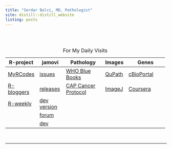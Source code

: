 ```yaml
---
title: "Serdar Balci, MD, Pathologist"
site: distill::distill_website
listing: posts
---
```


::: {itemscope="" itemtype="https://schema.org/Person"}
```{=html}
<script type="application/ld+json">
{
  "@context": "http://schema.org",
  "@type": "Person",
  "name": "Serdar Balcı",
  "url": "https://www.serdarbalci.com/",
  "jobTitle": "MD, Pathologist",
  "sameAs": [
    "https://www.facebook.com/serdarbalcimd",
    "https://www.facebook.com/serdarbalcimdpathologist/",
    "https://www.instagram.com/balciserdar/",
    "https://www.linkedin.com/in/serdar-balci-md-pathologist/",
    "https://twitter.com/serdarbalci",
    "https://github.com/sbalci",
    "https://www.parapathology.com",
    "https://www.patolojinotlari.com",
    "https://www.patolojiai.com/",
    "https://www.memorial.com.tr/doktorlar/serdar-balci"
  ]
}
</script>
```
:::

<br><br>

+---------------------------------------------------------------+---------------------------------------------------------------------+----------------------------------------------------------------------------------------------------------------------+-------------------------------------+--------------------------------------------------------------------------------------------------------------------+
| R-project                                                     | jamovi                                                              | Pathology                                                                                                            | Images                              | Genes                                                                                                              |
+===============================================================+=====================================================================+======================================================================================================================+=====================================+====================================================================================================================+
| [MyRCodes](https://github.com/sbalci/MyRCodesForDataAnalysis) | [issues](https://github.com/jamovi/jamovi/issues)                   | [WHO Blue Books](https://tumourclassification.iarc.who.int/welcome/)                                                 | [QuPath](https://qupath.github.io/) | [cBioPortal](http://www.cbioportal.org/)                                                                           |
+---------------------------------------------------------------+---------------------------------------------------------------------+----------------------------------------------------------------------------------------------------------------------+-------------------------------------+--------------------------------------------------------------------------------------------------------------------+
| [R-bloggers](https://www.r-bloggers.com/)                     | [releases](https://www.jamovi.org/download.html)                    | [CAP Cancer Protocol](https://www.cap.org/protocols-and-guidelines/cancer-reporting-tools/cancer-protocol-templates) | [ImageJ](https://imagej.github.io/) | [Coursera](https://www.coursera.org/learn/data-genes-medicine/lecture/uVUus/working-with-cbioportal-gene-networks) |
+---------------------------------------------------------------+---------------------------------------------------------------------+----------------------------------------------------------------------------------------------------------------------+-------------------------------------+--------------------------------------------------------------------------------------------------------------------+
| [R-weekly](https://rweekly.org/)                              | [dev version](https://www.jamovi.org/downloads/jamovi-unsigned.zip) |                                                                                                                      |                                     |                                                                                                                    |
+---------------------------------------------------------------+---------------------------------------------------------------------+----------------------------------------------------------------------------------------------------------------------+-------------------------------------+--------------------------------------------------------------------------------------------------------------------+
|                                                               | [forum](https://forum.jamovi.org/)                                  |                                                                                                                      |                                     |                                                                                                                    |
+---------------------------------------------------------------+---------------------------------------------------------------------+----------------------------------------------------------------------------------------------------------------------+-------------------------------------+--------------------------------------------------------------------------------------------------------------------+
|                                                               | [dev](https://dev.jamovi.org/tuts0101-getting-started.html)         |                                                                                                                      |                                     |                                                                                                                    |
+---------------------------------------------------------------+---------------------------------------------------------------------+----------------------------------------------------------------------------------------------------------------------+-------------------------------------+--------------------------------------------------------------------------------------------------------------------+

: For My Daily Visits

<br>

<hr>
